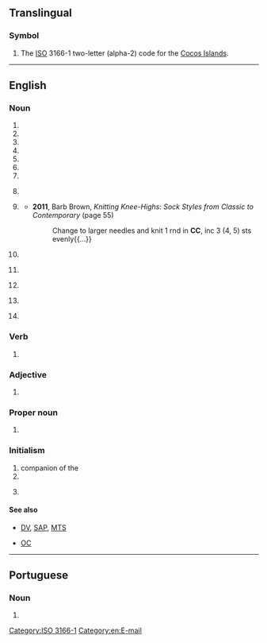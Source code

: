 {{also|cc|cC|.cc|c/c|C&C|CC.|-cc}}
==Translingual==

===Symbol===
{{head|mul|symbol}}

# The [[ISO]] 3166-1 two-letter (alpha-2) code for the [[Cocos Islands]].

[[Category:ISO 3166-1]]

----

==English==

===Noun===
{{en-noun|~}}

# {{initialism of|lang=en|carbon copy}}
# {{initialism of|lang=en|[[cricket]] [[club]]}}
# {{initialism of|lang=en|[[cycling]] [[club]]}}
# {{initialism of|lang=en|[[circuit|Circuit]] [[court|Court]]}}
# {{initialism of|lang=en|community college}}
# {{initialism of|lang=en|credit card}}
# {{initialism of|lang=en|courtesy copy}}
# {{lb|en|cosmology}} {{initialism of|lang=en|cosmological constant}}
# {{lb|en|knitting}} {{initialism of|lang=en|[[contrast]]ing [[colour]]}}
#* '''2011''', Barb Brown, ''Knitting Knee-Highs: Sock Styles from Classic to Contemporary'' (page 55)
#*: Change to larger needles and knit 1 rnd in '''CC''', inc 3 (4, 5) sts evenly{{...}}
# {{lb|en|SI}} {{initialism of|lang=en|cubic centimetre}}
# {{lb|en|television}} {{initialism of|lang=en|closed caption}}
# {{lb|en|weather}} {{initialism of|lang=en|cirrocumulus}}
# {{lb|en|music|[[MIDI]]}} {{initialism of|[[control]] [[change]]|lang=en}}
# {{lb|en|medicine}} {{initialism of|lang=en|[[chief]] [[complaint]]}}

===Verb===
{{en-verb}}

# {{lb|en|internet}} {{alt form|cc|lang=en}}

===Adjective===
{{en-adj|-}}

# {{lb|en|fasteners}} {{initialism of|lang=en|[[cement]]-[[coated]]}}

===Proper noun===
{{en-proper noun}}

# {{lb|en|law}} {{initialism of|lang=en|Creative Commons}}

===Initialism===
{{rfc-header|Initialism}}
{{head|en|initialism}}

# companion of the {{w|Order of Canada}}
# {{initialism of|lang=en|[[city|City]] [[college|College]]}}
# {{lb|en|military}} {{abbreviation of|lang=en|[[cruiser|Cruiser]]|dot=}} {{gloss|a type of warship}} <!--why two C's?-->

====See also====
* {{sense|television}} [[DV]], [[SAP]], [[MTS]]
* {{sense|Canada}} [[OC]]

[[Category:en:E-mail]]

----

==Portuguese==

===Noun===
{{pt-noun|m|s}}

# {{initialism of|cartão de cidadão|lang=pt}}